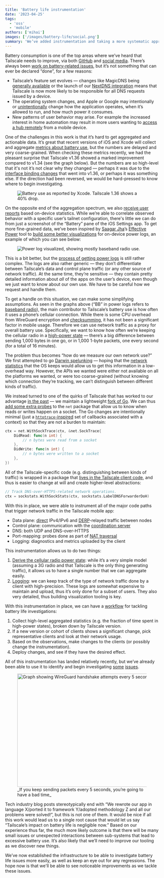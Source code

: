 ```yaml
---
title: 'Battery life instrumentation'
date: '2023-04-25'
tags:
  - 'oss'
  - 'mobile'
authors: ['mihai']
images: ['/images/battery-life/social.png']
summary: 'We’ve added instrumentation and taking a more systematic approach to investigating battery life issues in the Tailscale mobile clients.'
---
```


Battery consumption is one of the top areas where we’ve heard that Tailscale needs to improve, via both [GitHub](https://github.com/tailscale/tailscale/issues/3363) and [social media](https://twitter.com/search?q=tailscale%20battery&src=typed_query&f=live). There’s always been [work on battery-related issues](https://github.com/tailscale/tailscale/issues?q=label%3Abattery+is%3Aclosed), but it’s not something that can ever be declared “done”, for a few reasons:

- Tailscale’s feature set evolves — changes like MagicDNS being [generally available](https://tailscale.com/blog/magicdns/) or the launch of our [NextDNS integration](https://tailscale.com/blog/nextdns/) means that Tailscale is now more likely to be responsible for all DNS requests issued by a device.
- The operating system changes, and Apple or Google may intentionally or [unintentionally](https://github.com/tailscale/tailscale/issues/4646#issuecomment-1257251332) change how the application operates, when it’s allowed to run, and how much power it consumes.
- New patterns of user behavior may arise. For example the increased interest in home automation may result in more users wanting to [access a hub remotely](https://www.youtube.com/watch?v=MBraMXIjEo4) from a mobile device.

One of the challenges in this work is that it’s hard to get aggregated and actionable data. It’s great that recent versions of iOS and Xcode will collect and aggregate [metrics about battery use](https://developer.apple.com/documentation/xcode/analyzing-your-app-s-battery-use), but the numbers are delayed and very coarse-grained. When checking these metrics recently, we had the pleasant surprise that Tailscale v1.36 showed a marked improvement compared to v1.34 (see the graph below). But the numbers are so high-level that it's not it’s not clear why they changed — perhaps it was due to the [interface binding changes](https://tailscale.dev/blog/darwin-spelunking) that went into v1.36, or perhaps it was something else. If the direction had been reversed, we would be hard-pressed to know where to begin investigating.

<figure className="float-none text-center">
  <Image
    src="/images/battery-life/ios-background-battery-use.png"
    width={862}
    height={430}
    alt="Battery use as reported by Xcode. Tailscale 1.36 shows a 40% drop."
  />
</figure>

On the opposite end of the aggregation spectrum, we also [receive user reports](https://github.com/tailscale/tailscale/issues/3363#issuecomment-1297072512) based on-device statistics. While we’re able to correlate observed behavior with a specific user’s tailnet configuration, there's little we can do from just a screenshot of the “Battery” pane of the iOS Settings app. To get more fine-grained data, we’ve been inspired by [Saagar Jha](https://twitter.com/_saagarjha/status/1528937319171887104)’s [Effective Power](https://github.com/saagarjha/EffectivePower) tool to [build some better visualizations](https://observablehq.com/d/d4955805772b34be) for on-device power logs, an example of which you can see below:

<figure className="float-none text-center">
  <Image
    src="/images/battery-life/ios-power-log.png"
    width={960}
    height={517}
    alt="Power log visualized, showing mostly baseband radio use."
  />
</figure>

This is a bit better, but the [process of getting power logs](https://github.com/tailscale/tailscale/issues/3363#issuecomment-1149022384) is still rather complex. The logs are also rather generic — they don’t differentiate between Tailscale’s data and control plane traffic (or any other source of network traffic). At the same time, they’re sensitive — they contain pretty detailed information about _all_ of the apps on the user’s device, even though we just want to know about our own use. We have to be careful how we request and handle them.

To get a handle on this situation, we can make some simplifying assumptions. As seen in the graphs above (“BB” in power logs refers to [baseband radio](https://en.wikipedia.org/wiki/Baseband_processor)), the main contributor to Tailscale’s battery use is how often it uses a phone’s cellular connection. While there is some CPU overhead from WireGuard encryption and [checksumming](https://tailscale.com/blog/more-throughput/#tun-checksum-offload), it has not been a significant factor in mobile usage. Therefore we can use network traffic as a proxy for overall battery use. Specifically, we want to know how often we’re keeping the cellular radio in a [high-power state](https://developer.android.com/training/connectivity/network-access-optimization#radio-state) — there’s a big difference between sending 1,000 bytes in one go, or in 1,000 1-byte packets, one every second (for a total of 16 minutes).

The problem thus becomes “how do we measure our own network use?” We first attempted to go [Darwin spelunking](https://bitsplitting.org/2023/03/17/spelunking-apples-open-source/) — hoping that the [network statistics](http://newosxbook.com/bonus/vol1ch16.html#:~:text=private%20NetworkStatistics%20framework) that the OS keeps would allow us to get this information in a low-overhead way. However, the APIs we wanted were either not available on all the platforms we wanted, or were too coarse-grained (without knowing which connection they’re tracking, we can’t distinguish between different kinds of traffic).

We instead turned to one of the quirks of Tailscale that has worked to our advantage [in the past](https://tailscale.com/blog/go-linker/) — we maintain a lightweight [fork of Go](https://github.com/tailscale/go). We can thus [add some extra probes](https://github.com/tailscale/go/pull/45) to the `net` package that allow us to know when reads or writes happen on a socket. The Go changes are intentionally minimal (just a [`httptrace`-inspired](https://pkg.go.dev/net/http/httptrace) set of callbacks associated with a context) so that they are not a burden to maintain:

```go
ctx = net.WithSockTrace(ctx, &net.SockTrace{
    DidRead: func(n int) {
        // n bytes were read from a socket
    },
    DidWrite: func(n int) {
        // n bytes were written to a socket
    },
})
```

All of the Tailscale-specific code (e.g. distinguishing between kinds of traffic) is wrapped in a package that [lives in the Tailscale client code](https://github.com/tailscale/tailscale/pull/7177), and thus is easier to change at will and create higher-level abstractions:

```go
// Track DNS-over-HTTPS-related network operations.
ctx = sockstats.WithSockStats(ctx, sockstats.LabelDNSForwarderDoH)
```

With this in place, we were able to instrument all of the major code paths that trigger network traffic in the Tailscale mobile app:

- Data plane: [direct](https://tailscale.com/blog/how-tailscale-works/#mesh-networks) IPv4/IPv6 and [DERP](https://tailscale.com/blog/how-tailscale-works/#encrypted-tcp-relays-derp)-relayed traffic between nodes
- Control plane: communication with the [coordination server](https://tailscale.com/blog/how-tailscale-works/#the-control-plane-key-exchange-and-coordination)
- DNS: both UDP and DNS-over-HTTPS
- Port-mapping: probes done as part of [NAT traversal](https://tailscale.com/blog/how-nat-traversal-works/)
- Logging: diagnostics and metrics uploaded by the client

This instrumentation allows us to do two things:

1. [Derive the cellular radio power state](https://github.com/tailscale/tailscale/pull/7777): while it’s a very simple model (assuming a 3G radio and that Tailscale is the only thing generating traffic), it allows us to have a single number that we can aggregate easily.
2. [Logging](https://github.com/tailscale/tailscale/pull/7498): we can keep track of the type of network traffic done by a client with high-precision. These logs are somewhat expensive to maintain and upload, thus it’s only done for a subset of users. They also very detailed, thus building visualization tooling is key.

With this instrumentation in place, we can have a [workflow](https://en.wikipedia.org/wiki/OODA_loop) for tackling battery life investigations:

1. Collect high-level aggregated statistics (e.g. the fraction of time spent in high-power states), broken down by Tailscale version.
2. If a new version or cohort of clients shows a significant change, pick representative clients and look at their network usage.
3. Based on the observations, make changes to the clients (or possibly change the instrumentation).
4. Deploy changes, and see if they have the desired effect.

All of this instrumentation has landed relatively recently, but we’ve already been able to use it to identify and begin investigating [some](https://github.com/tailscale/tailscale/issues/7617) [issues](https://github.com/tailscale/tailscale/issues/7850).

<figure className="float-none text-center">
  <Image
    src="/images/battery-life/sockstats-tx.png"
    width="1021"
    height="370"
    alt="Graph showing WireGuard handshake attempts every 5 seconds."
  />
  <figcaption>
    _If you keep sending packets every 5 seconds, you’re going to have a bad time_
  </figcaption>
</figure>

Tech industry blog posts stereotypically end with “We rewrote our app in language X/ported it to framework Y/adopted methodology Z and all our problems were solved!”, but this is not one of them. It would be nice if all this work would lead us to a single root cause that would let us say “Tailscale’s impact on battery life is negligible now.” Based on our experience thus far, the much more likely outcome is that there will be many small issues or unexpected interactions between sub-systems that lead to excessive battery use. It’s also likely that we’ll need to improve our tooling as we discover new things.

We’ve now established the infrastructure to be able to investigate battery life issues more easily, as well as keep an eye out for any regressions. The hope now is that we'll be able to see noticeable improvements as we tackle these issues.
